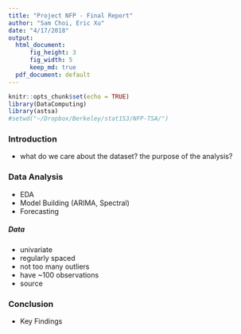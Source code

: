 ```yaml
---
title: "Project NFP - Final Report"
author: "Sam Choi, Eric Xu"
date: "4/17/2018"
output:
  html_document:
      fig_height: 3
      fig_width: 5
      keep_md: true
  pdf_document: default
---
```


```r
knitr::opts_chunk$set(echo = TRUE)
library(DataComputing)
library(astsa)
#setwd("~/Dropbox/Berkeley/stat153/NFP-TSA/")
```

### Introduction
- what do we care about the dataset? the purpose of the analysis?

### Data Analysis
- EDA
- Model Building (ARIMA, Spectral)
- Forecasting

##### Data
- univariate
- regularly spaced
- not too many outliers
- have ~100 observations
- source

### Conclusion
- Key Findings




